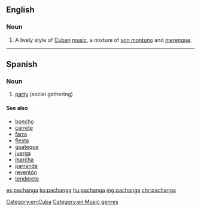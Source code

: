 ==English==
{{wikipedia}}
===Noun===
{{en-noun|-}}

# A lively style of [[Cuba]]n [[music]], a mixture of [[son montuno]] and [[merengue]].

[[Category:en:Cuba]]
[[Category:en:Music genres]]

----

==Spanish==

===Noun===
{{es-noun|f}}

# [[party]] (social gathering)

====See also====
* [[boncho]] {{g|m}}
* [[carrete]] {{g|m}}
* [[farra]] {{g|f}}
* [[fiesta]] {{g|f}}
* [[guateque]] {{g|m}}
* [[juerga]] {{g|f}}
* [[marcha]] {{g|f}}
* [[parranda]] {{g|f}}
* [[reventón]] {{g|m}}
* [[tenderete]] {{g|m}}

[[es:pachanga]]
[[ko:pachanga]]
[[hu:pachanga]]
[[mg:pachanga]]
[[chr:pachanga]]